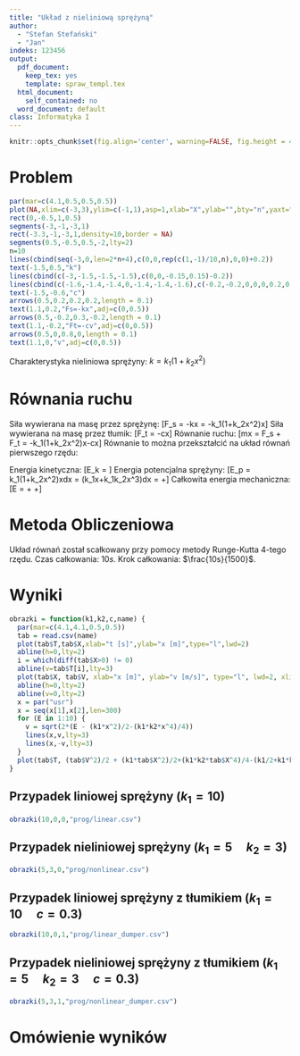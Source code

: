 ```yaml
---
title: "Układ z nieliniową sprężyną"
author:
  - "Stefan Stefański"
  - "Jan"
indeks: 123456
output:
  pdf_document:
    keep_tex: yes
    template: spraw_templ.tex
  html_document:
    self_contained: no
  word_document: default
class: Informatyka I
---
```


```r
knitr::opts_chunk$set(fig.align='center', warning=FALSE, fig.height = 4.3, dev.args=list(pointsize=10))
```

# Problem
```r
par(mar=c(4.1,0.5,0.5,0.5))
plot(NA,xlim=c(-3,3),ylim=c(-1,1),asp=1,xlab="X",ylab="",bty="n",yaxt="n")
rect(0,-0.5,1,0.5)
segments(-3,-1,-3,1)
rect(-3.3,-1,-3,1,density=10,border = NA)
segments(0.5,-0.5,0.5,-2,lty=2)
n=10
lines(cbind(seq(-3,0,len=2*n+4),c(0,0,rep(c(1,-1)/10,n),0,0)+0.2))
text(-1.5,0.5,"k")
lines(cbind(c(-3,-1.5,-1.5,-1.5),c(0,0,-0.15,0.15)-0.2))
lines(cbind(c(-1.6,-1.4,-1.4,0,-1.4,-1.4,-1.6),c(-0.2,-0.2,0,0,0,0.2,0.2)-0.2))
text(-1.5,-0.6,"c")
arrows(0.5,0.2,0.2,0.2,length = 0.1)
text(1.1,0.2,"Fs=-kx",adj=c(0,0.5))
arrows(0.5,-0.2,0.3,-0.2,length = 0.1)
text(1.1,-0.2,"Ft=-cv",adj=c(0,0.5))
arrows(0.5,0,0.8,0,length = 0.1)
text(1.1,0,"v",adj=c(0,0.5))
```

Charakterystyka nieliniowa sprężyny: $k=k_1(1+k_2x^2)$

# Równania ruchu

Siła wywierana na masę przez sprężynę:
\[F_s = -kx = -k_1(1+k_2x^2)x\]
Siła wywierana na masę przez tłumik:
\[F_t = -c\dot x\]
Równanie ruchu:
\[m\ddot x = F_s + F_t = -k_1(1+k_2x^2)x-c\dot x\]
Równanie to można przekształcić na układ równań pierwszego rzędu:
\begin{equation}\label{uklad}\begin{cases}
\dot x &= y\\
\dot y &= -k_1(1+k_2x^2)x - cy
\end{cases}\end{equation}

Energia kinetyczna:
\[E_k = \frac{m\dot x^2}{2}\]
Energia potencjalna sprężyny:
\[E_p = \int k_1(1+k_2x^2)x\cdot dx = \int \left(k_1x+k_1k_2x^3\right)dx = \frac{k_1x^2}{2}+\frac{k_1k_2x^4}{4}\]
Całkowita energia mechaniczna:
\[E = \frac{m\dot x^2}{2} + \frac{k_1x^2}{2}+\frac{k_1k_2x^4}{4}\]

# Metoda Obliczeniowa

Układ równań \eqref{uklad} został scałkowany przy pomocy metody Runge-Kutta 4-tego rzędu. Czas całkowania: $10s$. Krok całkowania: $\frac{10s}{1500}$.

# Wyniki

```r
obrazki = function(k1,k2,c,name) {
  par(mar=c(4.1,4.1,0.5,0.5))
  tab = read.csv(name)
  plot(tab$T,tab$X,xlab="t [s]",ylab="x [m]",type="l",lwd=2)
  abline(h=0,lty=2)
  i = which(diff(tab$X>0) != 0)
  abline(v=tab$T[i],lty=3)
  plot(tab$X, tab$V, xlab="x [m]", ylab="v [m/s]", type="l", lwd=2, xlim=c(-1,1), ylim=c(-4,4))
  abline(h=0,lty=2)
  abline(v=0,lty=2)
  x = par("usr")
  x = seq(x[1],x[2],len=300)
  for (E in 1:10) {
    v = sqrt(2*(E - (k1*x^2)/2-(k1*k2*x^4)/4))
    lines(x,v,lty=3)
    lines(x,-v,lty=3)
  }
  plot(tab$T, (tab$V^2)/2 + (k1*tab$X^2)/2+(k1*k2*tab$X^4)/4-(k1/2+k1*k2/4), type="l", xlab="t [s]", ylab="E-E0 [J]")
}
```

## Przypadek liniowej sprężyny ($k_1=10$)
```r
obrazki(10,0,0,"prog/linear.csv")
```

## Przypadek nieliniowej sprężyny ($k_1=5\quad k_2=3$)
```r
obrazki(5,3,0,"prog/nonlinear.csv")
```

## Przypadek liniowej sprężyny z tłumikiem ($k_1=10\quad c=0.3$)
```r
obrazki(10,0,1,"prog/linear_dumper.csv")
```

## Przypadek nieliniowej sprężyny z tłumikiem ($k_1=5\quad k_2=3\quad c=0.3$)
```r
obrazki(5,3,1,"prog/nonlinear_dumper.csv")
```

# Omówienie wyników


